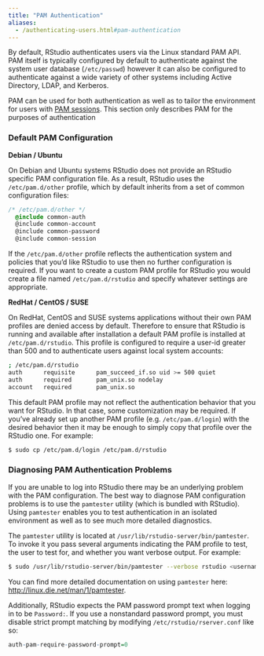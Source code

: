 ```yaml
---
title: "PAM Authentication"
aliases:
  - /authenticating-users.html#pam-authentication
---
```


By default, RStudio authenticates users via the Linux standard PAM API. PAM itself is typically configured by default to authenticate against the system user database (`/etc/passwd`) however it can also be configured to authenticate against a wide variety of other systems including Active Directory, LDAP, and Kerberos.

::: {.callout-note}
PAM can be used for both authentication as well as to tailor the environment for users with [PAM sessions](../r_sessions/pam_sessions.qmd). This section only describes PAM for the purposes of authentication
:::

### Default PAM Configuration

**Debian / Ubuntu**

On Debian and Ubuntu systems RStudio does not provide an RStudio specific PAM configuration file. As a result, RStudio uses the `/etc/pam.d/other` profile, which by default inherits from a set of common configuration files:



```css
/* /etc/pam.d/other */
  @include common-auth
  @include common-account
  @include common-password
  @include common-session
```

If the `/etc/pam.d/other` profile reflects the authentication system and policies that you'd like RStudio to use then no further configuration is required. If you want to create a custom PAM profile for RStudio you would create a file named `/etc/pam.d/rstudio` and specify whatever settings are appropriate. 

**RedHat / CentOS / SUSE**

On RedHat, CentOS and SUSE systems applications without their own PAM profiles are denied access by default. Therefore to ensure that RStudio is running and available after installation a default PAM profile is installed at `/etc/pam.d/rstudio`. This profile is configured to require a user-id greater than 500 and to authenticate users against local system accounts:



```bash
; /etc/pam.d/rstudio
auth      requisite      pam_succeed_if.so uid >= 500 quiet
auth      required       pam_unix.so nodelay
account   required       pam_unix.so
```

This default PAM profile may not reflect the authentication behavior that you want for RStudio. In that case, some customization may be required. If you've already set up another PAM profile (e.g. `/etc/pam.d/login`) with the desired behavior then it may be enough to simply copy that profile over the RStudio one. For example:

```bash
$ sudo cp /etc/pam.d/login /etc/pam.d/rstudio
```

### Diagnosing PAM Authentication Problems

If you are unable to log into RStudio there may be an underlying problem with the PAM configuration. The best way to diagnose PAM configuration problems is to use the `pamtester` utility (which is bundled with RStudio). Using `pamtester` enables you to test authentication in an isolated environment as well as to see much more detailed diagnostics.

The `pamtester` utility is located at `/usr/lib/rstudio-server/bin/pamtester`. To invoke it you pass several arguments indicating the PAM profile to test, the user to test for, and whether you want verbose output. For example:

```bash
$ sudo /usr/lib/rstudio-server/bin/pamtester --verbose rstudio <username> authenticate
```

You can find more detailed documentation on using `pamtester` here: [http://linux.die.net/man/1/pamtester](http://linux.die.net/man/1/pamtester).

Additionally, RStudio expects the PAM password prompt text when logging in to be `Password:`. If you use a nonstandard password prompt, you must disable strict prompt matching by modifying `/etc/rstudio/rserver.conf` like so:

```r
auth-pam-require-password-prompt=0
```

